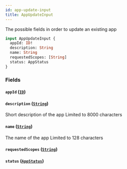 ```yaml
---
id: app-update-input
title: AppUpdateInput
---
```



The possible fields in order to update an existing app


```graphql
input AppUpdateInput {
  appId: ID!
  description: String
  name: String
  requestedScopes: [String]
  status: AppStatus
}
```


### Fields

#### `appId` ([`ID`](/developers/shared-apis/adminidentity-api/graphql/reference/scalars/id))




#### `description` ([`String`](/developers/shared-apis/adminidentity-api/graphql/reference/scalars/string))

Short description of the app
Limited to 8000 characters


#### `name` ([`String`](/developers/shared-apis/adminidentity-api/graphql/reference/scalars/string))

The name of the app
Limited to 128 characters


#### `requestedScopes` ([`String`](/developers/shared-apis/adminidentity-api/graphql/reference/scalars/string))




#### `status` ([`AppStatus`](/developers/shared-apis/adminidentity-api/graphql/reference/enums/app-status))






